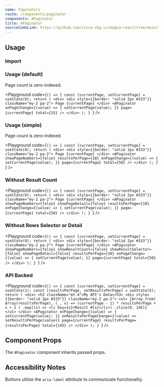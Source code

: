 ```yaml
---
name: Paginators
route: /components/paginator
components: APaginator
title: APaginator
sourceCodeLink: https://github.com/cisco-sbg-ui/magna-react/tree/main/framework/components/APaginator
---
```


## Usage

### Import

<ComponentImport components="APaginator" />

### Usage (default)

Page count is zero-indexed.

<Playground
  code={`() => {
  const [currentPage, setCurrentPage] = useState(0);
  return (
    <div>
      <div style={{border: "solid 2px #333"}} className="my-2 pa-2">
        Page {currentPage}
      </div>
      <APaginator
        onPageChange={(value) => {
          setCurrentPage(value);
        }}
        page={currentPage}
        total={15}
      />
    </div>
  );
}
`}
/>

### Usage (simple)

Page count is zero-indexed.

<Playground
  code={`() => {
  const [currentPage, setCurrentPage] = useState(0);
  return (
    <div>
      <div style={{border: "solid 2px #333"}} className="my-2 pa-2">
        Page {currentPage}
      </div>
      <APaginator
        showPageNumbers={false}
        resultsPerPage={10}
        onPageChange={(value) => {
          setCurrentPage(value);
        }}
        page={currentPage}
        total={50}
      />
    </div>
  );
}
`}
/>

### Without Result Count

<Playground
  code={`() => {
  const [currentPage, setCurrentPage] = useState(0);
  return (
    <div>
      <div style={{border: "solid 2px #333"}} className="my-2 pa-2">
        Page {currentPage}
      </div>
      <APaginator
        showPageNumbers={false}
        showPageDetail={false}
        resultsPerPage={10}
        onPageChange={(value) => {
          setCurrentPage(value);
        }}
        page={currentPage}
        total={50}
      />
    </div>
  );
}
`}
/>

### Without Rows Selector or Detail

<Playground
  code={`() => {
  const [currentPage, setCurrentPage] = useState(0);
  return (
    <div>
      <div style={{border: "solid 2px #333"}} className="my-2 pa-2">
        Page {currentPage}
      </div>
      <APaginator
        showPageNumbers={false}
        showResultCount={false}
        showResultSelector={false}
        showPageDetail={false}
        resultsPerPage={10}
        onPageChange={(value) => {
          setCurrentPage(value);
        }}
        page={currentPage}
        total={50}
      />
    </div>
  );
}
`}
/>

### API Backed

<Playground
  code={`() => {
  const [currentPage, setCurrentPage] = useState(1);
  const [resultsPerPage, setResultsPerPage] = useState(5);
  return (
    <div>
      <h3 className="mt-4">My API's Data</h3>
      <div style={{border: "solid 2px #333"}} className="my-2 pa-2">
        <ul>
          {Array.from(
            Array(resultsPerPage),
            (_, x) => (currentPage - 1) * resultsPerPage + x + 1
          )
            .map((x) => <li key={x}>Result #{x}</li>)
            .slice(0, 145)}
        </ul>
      </div>
      <APaginator
        onPageChange={(value) => {
          setCurrentPage(value);
        }}
        onResultsPerPageChange={(value) => setResultsPerPage(value)}
        page={currentPage}
        resultsPerPage={resultsPerPage}
        total={145}
      />
    </div>
  );
}
`}
/>

## Component Props

The `APaginator` component inherits passed props.

## Accessibility Notes

Buttons utilize the `aria-label` attribute to communicate functionality.
